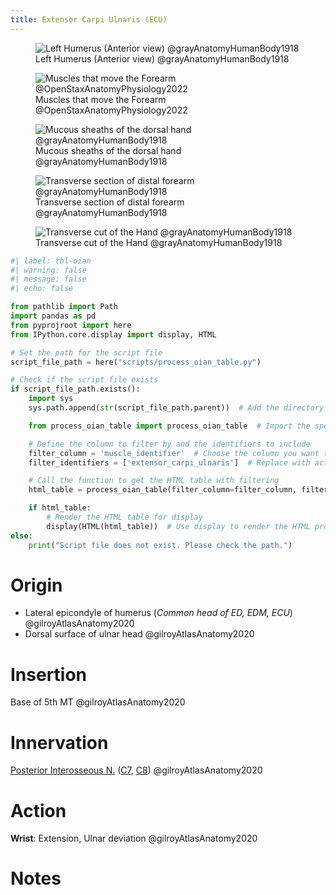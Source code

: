 ```yaml
---
title: Extensor Carpi Ulnaris (ECU)
---
```


![Left Humerus (Anterior view) @grayAnatomyHumanBody1918](/The Archive/Images/Gray anatomy 1918 images/Osteology/image207 gray1918 Left humerus. Anterior view.gif){#fig-gray1918-image207}


![Muscles that move the Forearm @OpenStaxAnatomyPhysiology2022](/The Archive/Images/OpenStax Anatomy and Physiology 2e/fig11.25 Muscles That Move the Forearm.jpeg){#fig-openstax-fig11.25}

![Mucous sheaths of the dorsal hand @grayAnatomyHumanBody1918](/The Archive/Images/Gray anatomy 1918 images/Myology/image424 The mucous sheaths of the tendons on the back of the wrist.gif)

![Transverse section of distal forearm @grayAnatomyHumanBody1918](/The Archive/Images/Gray anatomy 1918 images/Myology/image421 Transverse section across distal ends of radius and ulna.gif)

![Transverse cut of the Hand @grayAnatomyHumanBody1918](/The Archive/Images/Gray anatomy 1918 images/Myology/image422 Transverse section across the wrist and digits.gif)


```python
#| label: tbl-oian
#| warning: false
#| message: false
#| echo: false

from pathlib import Path
import pandas as pd
from pyprojroot import here
from IPython.core.display import display, HTML

# Set the path for the script file
script_file_path = here("scripts/process_oian_table.py")

# Check if the script file exists
if script_file_path.exists():
    import sys
    sys.path.append(str(script_file_path.parent))  # Add the directory of the script to the system path

    from process_oian_table import process_oian_table  # Import the specific function

    # Define the column to filter by and the identifiers to include
    filter_column = 'muscle_identifier'  # Choose the column you want to filter by
    filter_identifiers = ['extensor_carpi_ulnaris']  # Replace with actual identifiers you want to include

    # Call the function to get the HTML table with filtering
    html_table = process_oian_table(filter_column=filter_column, filter_identifiers=filter_identifiers)

    if html_table:
        # Render the HTML table for display
        display(HTML(html_table))  # Use display to render the HTML properly
else:
    print("Script file does not exist. Please check the path.")

```


# Origin {#origin}

- Lateral epicondyle of humerus (*Common head of ED, EDM, ECU*) @gilroyAtlasAnatomy2020
- Dorsal surface of ulnar head @gilroyAtlasAnatomy2020




# Insertion {#insertion}

Base of 5th MT @gilroyAtlasAnatomy2020

# Innervation {#innervation}

[Posterior Interosseous N.]({{< var ref-posterior-interosseous-nerve.path >}}) ([C7]({{< var ref-nerve-root.c7 >}}), [C8]({{< var ref-nerve-root.c8 >}})) @gilroyAtlasAnatomy2020


# Action {#action}

**Wrist**: Extension, Ulnar deviation @gilroyAtlasAnatomy2020



# Notes